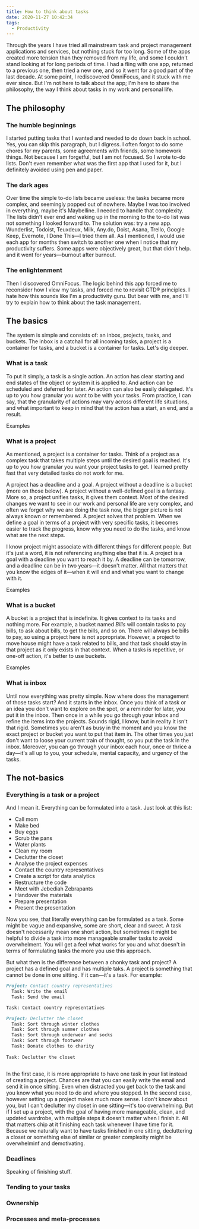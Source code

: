 ```yaml
---
title: How to think about tasks
date: 2020-11-27 10:42:34
tags:
  - Productivity
---
```

Through the years I have tried all mainstream task and project management applications and services, but nothing stuck for too long. Some of the apps created more tension than they removed from my life, and some I couldn't stand looking at for long periods of time. I had a fling with one app, returned to a previous one, then tried a new one, and so it went for a good part of the last decade. At some point, I rediscovered OmniFocus, and it stuck with me ever since. But I'm not here to talk about the app; I'm here to share the philosophy, the way I think about tasks in my work and personal life. 

## The philosophy

### The humble beginnings

I started putting tasks that I wanted and needed to do down back in school. Yes, you can skip this paragraph, but I digress. I often forgot to do some chores for my parents, some agreements with friends, some homework things. Not because I am forgetful, but I am not focused. So I wrote to-do lists. Don't even remember what was the first app that I used for it, but I definitely avoided using pen and paper. 

### The dark ages

Over time the simple to-do lists became useless: the tasks became more complex, and seemingly popped out of nowhere. Maybe I was too involved in everything, maybe it's Maybelline. I needed to handle that complexity. The lists didn't ever end and waking up in the morning to the to-do list was not something I looked forward to. The solution was: try a new app. Wunderlist, Todoist, Teuxdeux, Milk, Any.do, Doist, Asana, Trello, Google Keep, Evernote, I Done This—I tried them all. As I mentioned, I would use each app for months then switch to another one when I notice that my productivity suffers. Some apps were objectively great, but that didn't help. and it went for years—burnout after burnout. 

### The enlightenment

Then I discovered OmniFocus. The logic behind this app forced me to reconsider how I view my tasks, and forced me to revisit GTD® principles. I hate how this sounds like I'm a productivity guru. But bear with me, and I'll try to explain how to think about the task management.

## The basics

The system is simple and consists of: an inbox, projects, tasks, and buckets. The inbox is a catchall for all incoming tasks, a project is a container for tasks, and a bucket is a container for tasks. Let's dig deeper. 

### What is a task

To put it simply, a task is a single action. An action has clear starting and end states of the object or system it is applied to. And action can be scheduled and deferred for later. An action can also be easily delegated. It's up to you how granular you want to be with your tasks. From practice, I can say, that the granularity of actions may vary across different life situations, and what important to keep in mind that the action has a start, an end, and a result. 

Examples

### What is a project

As mentioned, a project is a container for tasks. Think of a project as a complex task that takes multiple steps until the desired goal is reached. It's up to you how granular you want your project tasks to get. I learned pretty fast that very detailed tasks do not work for me. 

A project has a deadline and a goal. A project without a deadline is a bucket (more on those below). A project without a well-defined goal is a fantasy. More so, a project unifies tasks, it gives them context. Most of the desired changes we want to see in our work and personal life are very complex, and often we forget why we are doing the task now, the bigger picture is not always known or remembered. A project solves that problem. When we define a goal in terms of a project with very specific tasks, it becomes easier to track the progress, know why you need to do the tasks, and know what are the next steps. 

I know project might associate with different things for different people. But it's just a word, it is not referencing anything else that it is. A project is a goal with a deadline you want to reach it by. A deadline can be tomorrow, and a deadline can be in two years—it doesn't matter. All that matters that you know the edges of it—when it will end and what you want to change with it. 

Examples

### What is a bucket

A bucket is a project that is indefinite. It gives context to its tasks and nothing more. For example, a bucket named *Bills* will contain tasks to pay bills, to ask about bills, to get the bills, and so on. There will always be bills to pay, so using a project here is not appropriate. However, a project to move house might have a task related to bills, and that task should stay in that project as it only exists in that context. When a tasks is repetitive, or one-off action, it's better to use buckets. 

Examples

### What is inbox

Until now everything was pretty simple. Now where does the management of those tasks start? And it starts in the inbox. Once you think of a task or an idea you don't want to explore on the spot, or a reminder for later, you put it in the inbox. Then once in a while you go through your inbox and refine the items into the projects. Sounds rigid, I know, but in reality it isn't that rigid. Sometimes you aren't as busy in the moment and you know the exact project or bucket you want to put that item in. The other times you just don't want to loose your current train of thought, so you put the task in the inbox. Moreover, you can go through your inbox each hour, once or thrice a day—it's all up to you, your schedule, mental capacity, and urgency of the tasks. 

## The not-basics

### Everything is a task or a project

And I mean it. Everything can be formulated into a task. Just look at this list: 

* Call mom
* Make bed
* Buy eggs
* Scrub the pans
* Water plants 
* Clean my room
* Declutter the closet
* Analyse the project expenses
* Contact the country representatives 
* Create a script for data analytics
* Restructure the code 
* Meet with Jebediah Zebrapants
* Handover the materials 
* Prepare presentation
* Present the presentation

Now you see, that literally everything can be formulated as a task. Some might be vague and expansive, some are short, clear and sweet. A task doesn't necessarily mean one short action, but sometimes it might be helpful to divide a task into more manageable smaller tasks to avoid overwhelment. You will get a feel what works for you and what doesn't in terms of formulating tasks the more you use this approach. 

But what then is the difference between a chonky task and project? A project has a defined goal and has multiple taks. A project is something that cannot be done in one sitting. If it can—it's a task. For example:

```markdown
Project: Contact country representatives
  Task: Write the email
  Task: Send the email 

Task: Contact country representatives
```

```markdown
Project: Declutter the closet 
  Task: Sort through winter clothes
  Task: Sort through summer clothes 
  Task: Sort through underwear and socks 
  Task: Sort through footwear 
  Task: Donate clothes to charity 
  
Task: Declutter the closet
```

```markdown

```

In the first case, it is more appropriate to have one task in your list instead of creating a project. Chances are that you can easily write the email and send it in once sitting. Even when distracted you get back to the task and you know what you need to do and where you stopped. In the second case, however setting up a project makes much more sense. I don't know about you, but I can't declutter my closet in one sitting—it's too overwhelming. But if I set up a project, with the goal of having more manageable, clean, and updated wardrobe, with multiple steps it doesn't matter when I finish it. All that matters chip at it finishing each task whenever I have time for it. Because we naturally want to have tasks finished in one sitting, decluttering a closet or something else of similar or greater complexity might be overwhelminf and demotivating. 

### Deadlines

Speaking of finishing stuff. 

### Tending to your tasks

### Ownership

### Processes and meta-processes
